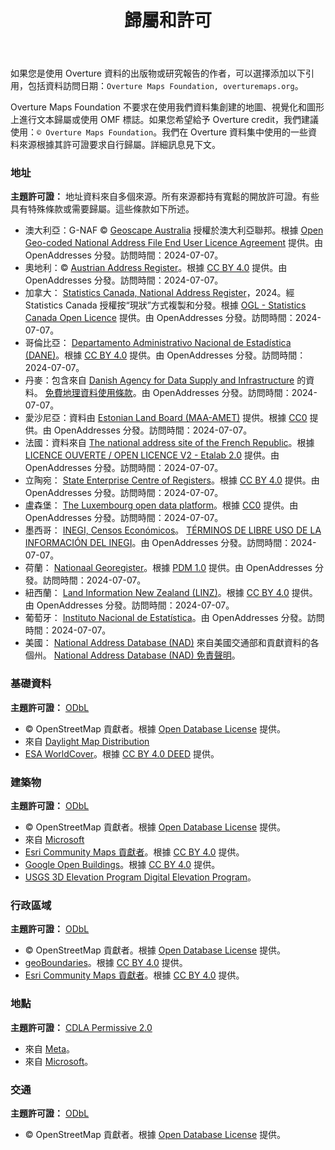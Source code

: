 ﻿---
description: Overture 資料來源、資料產品和使用 Overture 資料創建的視覺化內容的引用、歸屬和許可訊息
title: 歸屬和許可
---

如果您是使用 Overture 資料的出版物或研究報告的作者，可以選擇添加以下引用，包括資料訪問日期：`Overture Maps Foundation, overturemaps.org`。

Overture Maps Foundation 不要求在使用我們資料集創建的地圖、視覺化和圖形上進行文本歸屬或使用 OMF 標誌。如果您希望給予 Overture credit，我們建議使用：`© Overture Maps Foundation`。我們在 Overture 資料集中使用的一些資料來源根據其許可證要求自行歸屬。詳細訊息見下文。

### 地址
**主題許可證：** 地址資料來自多個來源。所有來源都持有寬鬆的開放許可證。有些具有特殊條款或需要歸屬。這些條款如下所述。
- 澳大利亞：G-NAF © [Geoscape Australia](https://geoscape.com.au/) 授權於澳大利亞聯邦。根據 [Open Geo-coded National Address File End User Licence Agreement](https://geoscape.com.au/wp-content/uploads/2022/08/EULA-G-NAF-Core-1.pdf) 提供。由 OpenAddresses 分發。訪問時間：2024-07-07。
- 奧地利：© [Austrian Address Register](https://geometadatensuche.inspire.gv.at/metadatensuche/srv/ger/catalog.search#/metadata/bd28c2b0-4ea5-41c2-8847-b7e8711a6512)。根據 [CC BY 4.0](https://creativecommons.org/licenses/by/4.0/) 提供。由 OpenAddresses 分發。訪問時間：2024-07-07。
- 加拿大： [Statistics Canada, National Address Register](https://www150.statcan.gc.ca/n1/pub/46-26-0002/462600022022001-eng.htm)，2024。經 Statistics Canada 授權按“現狀”方式複製和分發。根據 [OGL - Statistics Canada Open Licence](https://www.statcan.gc.ca/en/reference/licence) 提供。由 OpenAddresses 分發。訪問時間：2024-07-07。
- 哥倫比亞： [Departamento Administrativo Nacional de Estadística (DANE)](https://www.dane.gov.co/)。根據 [CC BY 4.0](https://creativecommons.org/licenses/by/4.0/) 提供。由 OpenAddresses 分發。訪問時間：2024-07-07。
- 丹麥：包含來自 [Danish Agency for Data Supply and Infrastructure](https://eng.sdfi.dk/) 的資料。 [免費地理資料使用條款](https://dataforsyningen.dk/asset/PDF/rettigheder_vilkaar/Vilk%C3%A5r%20for%20brug%20af%20frie%20geografiske%20data.pdf)。由 OpenAddresses 分發。訪問時間：2024-07-07。
- 愛沙尼亞：資料由 [Estonian Land Board (MAA-AMET)](https://geoportaal.maaamet.ee/eng/) 提供。根據 [CC0](https://creativecommons.org/public-domain/cc0/) 提供。由 OpenAddresses 分發。訪問時間：2024-07-07。
- 法國：資料來自 [The national address site of the French Republic](https://adresse.data.gouv.fr/)。根據 [LICENCE OUVERTE / OPEN LICENCE V2 - Etalab 2.0](https://etalab.gouv.fr/) 提供。由 OpenAddresses 分發。訪問時間：2024-07-07。
- 立陶宛： [State Enterprise Centre of Registers](https://www.registrucentras.lt/en/)。根據 [CC BY 4.0](https://creativecommons.org/licenses/by/4.0/) 提供。由 OpenAddresses 分發。訪問時間：2024-07-07。
- 盧森堡： [The Luxembourg open data platform](https://data.public.lu/fr/)。根據 [CC0](https://creativecommons.org/public-domain/cc0/) 提供。由 OpenAddresses 分發。訪問時間：2024-07-07。
- 墨西哥： [INEGI, Censos Económicos](https://en.www.inegi.org.mx/default.html)。 [TÉRMINOS DE LIBRE USO DE LA INFORMACIÓN DEL INEGI](https://www.inegi.org.mx/contenidos/inegi/doc/terminos_info.pdf)。由 OpenAddresses 分發。訪問時間：2024-07-07。
- 荷蘭： [Nationaal Georegister](https://www.nationaalgeoregister.nl/geonetwork/srv/dut/catalog.search#/home)。根據 [PDM 1.0](https://creativecommons.org/publicdomain/mark/1.0/deed.nl) 提供。由 OpenAddresses 分發。訪問時間：2024-07-07。
- 紐西蘭： [Land Information New Zealand (LINZ)](https://www.linz.govt.nz/)。根據 [CC BY 4.0](https://creativecommons.org/licenses/by/4.0/) 提供。由 OpenAddresses 分發。訪問時間：2024-07-07。
- 葡萄牙： [Instituto Nacional de Estatística](https://www.ine.pt/xportal/xmain?xpgid=ine_main&xpid=INE)。由 OpenAddresses 分發。訪問時間：2024-07-07。
- 美國： [National Address Database (NAD)](https://www.transportation.gov/gis/national-address-database) 來自美國交通部和貢獻資料的各個州。 [National Address Database (NAD) 免責聲明](https://www.transportation.gov/mission/open/gis/national-address-database/national-address-database-nad-disclaimer)。

### 基礎資料
**主題許可證：** [ODbL](https://opendatacommons.org/licenses/odbl/)
- © OpenStreetMap 貢獻者。根據 [Open Database License](https://www.openstreetmap.org/copyright) 提供。
- 來自 [Daylight Map Distribution](https://daylightmap.org/)
- [ESA WorldCover](https://esa-worldcover.org/en/data-access)。根據 [CC BY 4.0 DEED](https://creativecommons.org/licenses/by/4.0/) 提供。
### 建築物
**主題許可證：** [ODbL](https://opendatacommons.org/licenses/odbl/)
- © OpenStreetMap 貢獻者。根據 [Open Database License](https://www.openstreetmap.org/copyright) 提供。
- 來自 [Microsoft](https://www.microsoft.com/en-us/) 
- [Esri Community Maps 貢獻者](https://communitymaps.arcgis.com/home/)。根據 [CC BY 4.0](https://creativecommons.org/licenses/by/4.0/) 提供。
- [Google Open Buildings](https://arxiv.org/abs/2107.12283)。根據 [CC BY 4.0](https://creativecommons.org/licenses/by/4.0/) 提供。
- [USGS 3D Elevation Program Digital Elevation Program](https://www.usgs.gov/3d-elevation-program)。

### 行政區域
**主題許可證：** [ODbL](https://opendatacommons.org/licenses/odbl/)
- © OpenStreetMap 貢獻者。根據 [Open Database License](https://www.openstreetmap.org/copyright) 提供。
- [geoBoundaries](https://www.geoboundaries.org/)。根據 [CC BY 4.0](https://creativecommons.org/licenses/by/4.0/) 提供。
- [Esri Community Maps 貢獻者](https://communitymaps.arcgis.com/home/)。根據 [CC BY 4.0](https://creativecommons.org/licenses/by/4.0/) 提供。

### 地點
**主題許可證：** [CDLA Permissive 2.0](https://cdla.dev/permissive-2-0/)
- 來自 [Meta](https://about.meta.com/)。
- 來自 [Microsoft](https://www.microsoft.com/en-us/)。

### 交通
**主題許可證：** [ODbL](https://opendatacommons.org/licenses/odbl/)
- © OpenStreetMap 貢獻者。根據 [Open Database License](https://www.openstreetmap.org/copyright) 提供。
